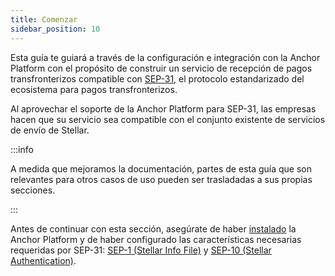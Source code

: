 ```yaml
---
title: Comenzar
sidebar_position: 10
---
```


Esta guía te guiará a través de la configuración e integración con la Anchor Platform con el propósito de construir un servicio de recepción de pagos transfronterizos compatible con [SEP-31][sep-31], el protocolo estandarizado del ecosistema para pagos transfronterizos.

Al aprovechar el soporte de la Anchor Platform para SEP-31, las empresas hacen que su servicio sea compatible con el conjunto existente de servicios de envío de Stellar.

:::info

A medida que mejoramos la documentación, partes de esta guía que son relevantes para otros casos de uso pueden ser trasladadas a sus propias secciones.

:::

Antes de continuar con esta sección, asegúrate de haber [instalado][installation-ap] la Anchor Platform y de haber configurado las características necesarias requeridas por SEP-31: [SEP-1 (Stellar Info File)][sep1-ap] y [SEP-10 (Stellar Authentication)][sep10-ap].

[sep-31]: https://github.com/stellar/stellar-protocol/blob/master/ecosystem/sep-0031.md
[installation-ap]: ../../admin-guide/getting-started.mdx
[sep1-ap]: ../sep1/README.mdx
[sep10-ap]: ../sep10/README.mdx
